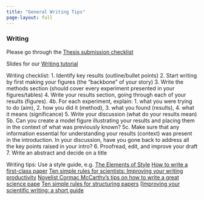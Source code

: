 ```yaml
---
title: "General Writing Tips"
page-layout: full
---
```


### Writing

Please go through the [Thesis submission checklist](./Thesis_submission_checklist.docx)

Slides for our [Writing tutorial](./Writing_Tutorial.pptx)

Writing checklist: 
1. Identify key results (outline/bullet points)
2. Start writing by first making your figures (the "backbone" of your story)
3. Write the methods section (should cover every experiment presented in your figures/tables)
4. Write your results section, going through each of your results (figures). 
4b. For each experiment, explain: 1. what you were trying to do (aim),  2. how you did it (method),  3. what you found (results), 4. what it means (significance)
5. Write your discussion (what do your results mean)
5b. Can you create a model figure illustrating your results and placing them in the context of what was previously known?
 5c. Make sure that any information essential for understanding your results (context) was present in the introduction. In your discussion, have you gone back to address all the key points raised in your intro?
 6. Proofread, edit, and improve your draft
 7. Write an abstract and decide on a title
 
 
 Writing tips: 
 Use a style guide, e.g. [The Elements of Style](http://www.gutenberg.org/ebooks/37134)
 [How to write a first-class paper](https://www.nature.com/articles/d41586-018-02404-4)
 [Ten simple rules for scientists: Improving your writing productivity](https://journals.plos.org/ploscompbiol/article?id=10.1371/journal.pcbi.1006379)
 [Novelist Cormac McCarthy’s tips on how to write a great science pape](https://www.nature.com/articles/d41586-019-02918-5)
 [Ten simple rules for structuring papers](https://doi.org/10.1371/journal.pcbi.1005619)
[[Improving your scientific writing: a short guide](https://lijunsun.github.io/files/ScientificWritingV39.pdf)
 
